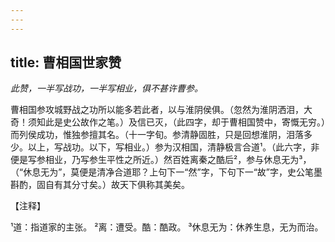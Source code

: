 ```yaml
---
---
---
```

title: 曹相国世家赞
---



*此赞，一半写战功，一半写相业，俱不甚许曹参。*

曹相国参攻城野战之功所以能多若此者，以与淮阴侯俱。（忽然为淮阴洒泪，大奇！须知此是史公故作之笔。）及信已灭，（此四字，却于曹相国赞中，寄慨无穷。）而列侯成功，惟独参擅其名。（十一字旬。参清静固胜，只是回想淮阴，泪落多少。以上，写战功。以下，写相业。）参为汉相国，清静极言合道¹。（此六字，非便是写参相业，乃写参生平性之所近。）然百姓离秦之酷后²，参与休息无为³，（“休息无为”，莫便是清净合道耶？上句下一“然”字，下句下一“故”字，史公笔墨斟酌，固自有其分寸矣。）故天下俱称其美矣。

【注释】

¹道：指道家的主张。
²离：遭受。酷：酷政。
³休息无为：休养生息，无为而治。